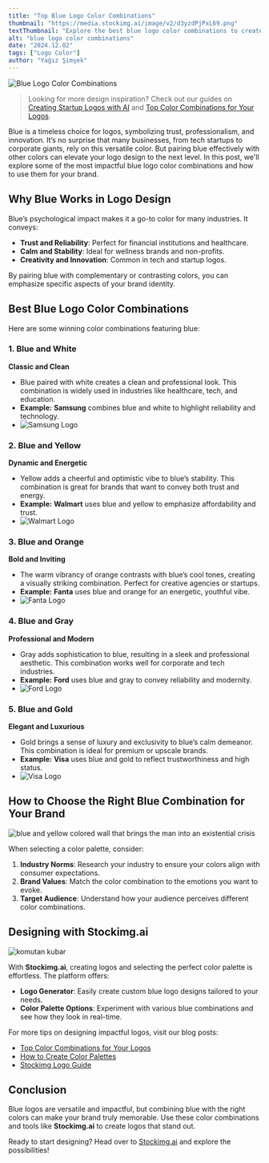 ```yaml
---
title: "Top Blue Logo Color Combinations"
thumbnail: "https://media.stockimg.ai/image/v2/d3yzdPjPxL69.png"
textThumbnail: "Explore the best blue logo color combinations to create stunning designs that convey trust, professionalism, and creativity. Perfect for businesses, startups, and designers using Stockimg.ai."
alt: "blue logo color combinations"
date: "2024.12.02"
tags: ["Logo Color"]
author: "Yağız Şimşek"
---
```


![Blue Logo Color Combinations](https://media.stockimg.ai/image/v2/d3yzdPjPxL69.png)

> Looking for more design inspiration? Check out our guides on [Creating Startup Logos with AI](https://stockimg.ai/blog/logo-design/creating-startup-logos-with-ai) and [Top Color Combinations for Your Logos](https://stockimg.ai/blog/logo-color/top-color-combinations-for-your-logos).

Blue is a timeless choice for logos, symbolizing trust, professionalism, and innovation. It’s no surprise that many businesses, from tech startups to corporate giants, rely on this versatile color. But pairing blue effectively with other colors can elevate your logo design to the next level. In this post, we'll explore some of the most impactful blue logo color combinations and how to use them for your brand.

## Why Blue Works in Logo Design

Blue’s psychological impact makes it a go-to color for many industries. It conveys:
- **Trust and Reliability**: Perfect for financial institutions and healthcare.
- **Calm and Stability**: Ideal for wellness brands and non-profits.
- **Creativity and Innovation**: Common in tech and startup logos.

By pairing blue with complementary or contrasting colors, you can emphasize specific aspects of your brand identity.

## Best Blue Logo Color Combinations

Here are some winning color combinations featuring blue:

### 1. Blue and White
**Classic and Clean**
- Blue paired with white creates a clean and professional look. This combination is widely used in industries like healthcare, tech, and education.
- **Example:** **Samsung** combines blue and white to highlight reliability and technology.
- ![Samsung Logo](https://upload.wikimedia.org/wikipedia/commons/2/24/Samsung_Logo.svg)

### 2. Blue and Yellow
**Dynamic and Energetic**
- Yellow adds a cheerful and optimistic vibe to blue’s stability. This combination is great for brands that want to convey both trust and energy.
- **Example:** **Walmart** uses blue and yellow to emphasize affordability and trust.
- ![Walmart Logo](https://upload.wikimedia.org/wikipedia/commons/thumb/c/ca/Walmart_logo.svg/768px-Walmart_logo.svg.png)

### 3. Blue and Orange
**Bold and Inviting**
- The warm vibrancy of orange contrasts with blue’s cool tones, creating a visually striking combination. Perfect for creative agencies or startups.
- **Example:** **Fanta** uses blue and orange for an energetic, youthful vibe.
- ![Fanta Logo](https://upload.wikimedia.org/wikipedia/commons/thumb/6/62/Fanta_logo_%282009%29.svg/768px-Fanta_logo_%282009%29.svg.png?20180809145340)

### 4. Blue and Gray
**Professional and Modern**
- Gray adds sophistication to blue, resulting in a sleek and professional aesthetic. This combination works well for corporate and tech industries.
- **Example:** **Ford** uses blue and gray to convey reliability and modernity.
- ![Ford Logo](https://upload.wikimedia.org/wikipedia/commons/thumb/d/d8/Ford_logo.svg/450px-Ford_logo.svg.png?20131215123655)

### 5. Blue and Gold
**Elegant and Luxurious**
- Gold brings a sense of luxury and exclusivity to blue’s calm demeanor. This combination is ideal for premium or upscale brands.
- **Example:** **Visa** uses blue and gold to reflect trustworthiness and high status.
- ![Visa Logo](https://upload.wikimedia.org/wikipedia/commons/5/5e/Visa_Inc._logo.svg)

## How to Choose the Right Blue Combination for Your Brand

![blue and yellow colored wall that brings the man into an existential crisis](https://raw.githubusercontent.com/Abdurrahman-Subh/mdx-blog/main/images/gibi-duvar.png)

When selecting a color palette, consider:
1. **Industry Norms**: Research your industry to ensure your colors align with consumer expectations.
2. **Brand Values**: Match the color combination to the emotions you want to evoke.
3. **Target Audience**: Understand how your audience perceives different color combinations.

## Designing with Stockimg.ai

![komutan kubar](https://raw.githubusercontent.com/Abdurrahman-Subh/mdx-blog/main/images/komutan-kubar.png)

With **Stockimg.ai**, creating logos and selecting the perfect color palette is effortless. The platform offers:
- **Logo Generator**: Easily create custom blue logo designs tailored to your needs.
- **Color Palette Options**: Experiment with various blue combinations and see how they look in real-time.

For more tips on designing impactful logos, visit our blog posts:
- [Top Color Combinations for Your Logos](https://stockimg.ai/blog/logo-color/top-color-combinations-for-your-logos)
- [How to Create Color Palettes](https://stockimg.ai/blog/design/how-to-create-color-palettes)
- [Stockimg Logo Guide](https://stockimg.ai/blog/guide/stockimg-logo-guide)

## Conclusion

Blue logos are versatile and impactful, but combining blue with the right colors can make your brand truly memorable. Use these color combinations and tools like **Stockimg.ai** to create logos that stand out.

Ready to start designing? Head over to [Stockimg.ai](https://stockimg.ai) and explore the possibilities!